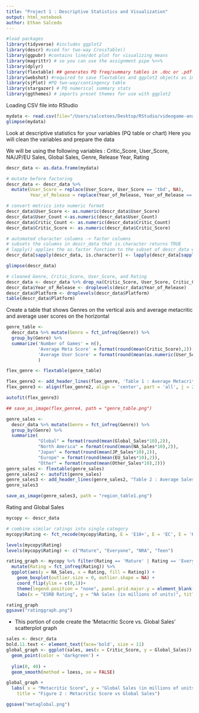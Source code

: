 ```yaml
---
title: "Project 1 : Descriptive Statistics and Visualization"
output: html_notebook
author: Ethan Salcedo
---
```


```r
#load packages
library(tidyverse) #includes ggplot2
library(descr) #used for two-way CrossTable()
library(ggpubr) #contains line/dot plot for visualizing means 
library(magrittr) # so you can use the assignment pipe %<>%
library(dplyr) 
library(flextable) ## generates PQ freq/summary tables in .doc or .pdf
library(webshot) #required to save flextables and ggplot2 objects as imgs
library(sjPlot) #PQ two-way/contingency table
library(stargazer) # PQ numerical summary stats
library(ggthemes) # imports preset themes for use with ggplot2
```

Loading CSV file into RStudio
```r
mydata <- read.csv(file="/Users/salcetoes/Desktop/RStudio/videogame-analysis-main/vgame_sales.csv", header=TRUE, na.strings = (""))
glimpse(mydata)
```

Look at descriptive statistics for your variables (PQ table or chart)
Here you will clean the variables and prepare the data

We will be using the following variables : Critic_Score, User_Score, NA/JP/EU Sales, Global Sales, Genre, Release Year, Rating 

```r
descr_data <- as.data.frame(mydata)

# mutate before factoring
descr_data <- descr_data %>%
  mutate(User_Score = replace(User_Score, User_Score == 'tbd', NA),
         Year_of_Release = replace(Year_of_Release, Year_of_Release == "N/A", NA))

# convert metrics into numeric format
descr_data$User_Score <- as.numeric(descr_data$User_Score)
descr_data$User_Count <-as.numeric(descr_data$User_Count)
descr_data$Critic_Count <- as.numeric(descr_data$Critic_Count)
descr_data$Critic_Score <- as.numeric(descr_data$Critic_Score)

# automated character columns -> factor columns
# subsets the columns in descr_data that is.character returns TRUE
# lapply() applies the as.factor function to the subset of descr_data with only chr columns
descr_data[sapply(descr_data, is.character)] <- lapply(descr_data[sapply(descr_data, is.character)], as.factor)

glimpse(descr_data)

# cleaned Genre, Critic_Score, User_Score, and Rating
descr_data <- descr_data %>% drop_na(Critic_Score, User_Score, Critic_Count, User_Count)
descr_data$Year_of_Release <- droplevels(descr_data$Year_of_Release)
descr_data$Platform <- droplevels(descr_data$Platform)
table(descr_data$Platform)
```

Create a table that shows Genres on the vertical axis and average metacritic and average user scores on the horizontal 
```r

genre_table <-
  descr_data %>% mutate(Genre = fct_infreq(Genre)) %>%
  group_by(Genre) %>%
  summarize('Number of Games' = n(),
            'Average Meta Score' = format(round(mean(Critic_Score),2)),
            'Average User Score' = format(round(mean(as.numeric(User_Score)),2))
            )

flex_genre <- flextable(genre_table)

flex_genre2 <- add_header_lines(flex_genre, 'Table 1 : Average Metacritic/User Scores and Metacritic/User Count Based on Genre')
flex_genre3 <- align(flex_genre2, align = 'center', part = 'all', j = 2:4)

autofit(flex_genre3)

## save_as_image(flex_genre4, path = "genre_table.png")

```
```r
genre_sales <- 
  descr_data %>% mutate(Genre = fct_infreq(Genre)) %>%
  group_by(Genre) %>%
  summarize(
            "Global" = format(round(mean(Global_Sales*10),2)),
            "North America" = format(round(mean(NA_Sales*10),2)),
            "Japan" = format(round(mean(JP_Sales*10),2)),
            "Europe" = format(round(mean(EU_Sales*10),2)),
            "Other" = format(round(mean(Other_Sales*10),2)))
genre_sales <- flextable(genre_sales)
genre_sales2 <- autofit(genre_sales)
genre_sales3 <- add_header_lines(genre_sales2, "Table 2 : Average Sales (in hundred thousands) of Games by Genre and Region")
genre_sales3

save_as_image(genre_sales3, path = "region_table1.png")
```

Rating and Global Sales

```r
mycopy <- descr_data

# combine similar ratings into single category
mycopy$Rating <- fct_recode(mycopy$Rating, E = 'E10+', E = 'EC', E = 'K-A', E ='E',  NRA = "RP", M ="AO")

levels(mycopy$Rating)
levels(mycopy$Rating) <- c("Mature", "Everyone", "NRA", "Teen")

rating_graph <- mycopy %>% filter(Rating == 'Mature' | Rating == 'Everyone' | Rating == 'Teen') %>%
  mutate(Rating = fct_infreq(Rating)) %>%
  ggplot(aes(y = NA_Sales, x = Rating, fill = Rating)) +
    geom_boxplot(outlier.size = 0, outlier.shape = NA) +
    coord_flip(ylim = c(0,1))+
    theme(legend.position = "none", panel.grid.major.y = element_blank()) +
    labs(x = "ESRB Rating", y = "NA Sales (in millions of units)", title = "Figure 1 : Rating vs North American Sales")

rating_graph
ggsave("ratinggraph.png")
```

-
This portion of code create the 'Metacritic Score vs. Global Sales' scatterplot graph 

```r
sales <- descr_data
bold.11.text <- element_text(face='bold', size = 11)
global_graph <- ggplot(sales, aes(x = Critic_Score, y = Global_Sales)) + 
  geom_point(color = 'darkgreen') +  
  
  ylim(0, 40) +
  geom_smooth(method = loess, se = FALSE)

global_graph +
  labs( x = "Metacritic Score", y = "Global Sales (in millions of units)",
    title = "Figure 2 : Metacritic Score vs Global Sales") 

ggsave("metaglobal.png")

```

